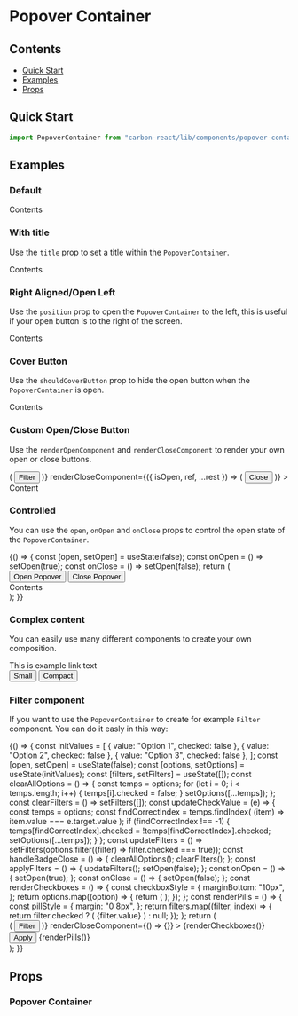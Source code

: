 
<Meta title="Popover Container" />

# Popover Container

## Contents

- [Quick Start](#quick-start)
- [Examples](#examples)
- [Props](#props)

## Quick Start

```javascript
import PopoverContainer from "carbon-react/lib/components/popover-container";
```

## Examples

### Default

<Preview>
  <Story name="default" parameters={{ info: { disable: true } }}>
    <div style={{ height: 100 }}>
      <PopoverContainer
        containerAriaLabel="popover-container"
        openButtonAriaLabel="open"
      >
        Contents
      </PopoverContainer>
    </div>
  </Story>
</Preview>

### With title

Use the `title` prop to set a title within the `PopoverContainer`.

<Preview>
  <Story name="title" parameters={{ info: { disable: true } }}>
    <div style={{ height: 100 }}>
      <PopoverContainer title="With a title" open={true}>
        Contents
      </PopoverContainer>
    </div>
  </Story>
</Preview>

### Right Aligned/Open Left

Use the `position` prop to open the `PopoverContainer` to the left, this is useful if your open button is to the right
of the screen.

<Preview>
  <Story name="position" parameters={{ info: { disable: true } }}>
    <div style={{ height: 150, float: "right", clear: "right" }}>
      <PopoverContainer title="Right Aligned" position="left" open={true}>
        Contents
      </PopoverContainer>
    </div>
  </Story>
</Preview>

### Cover Button

Use the `shouldCoverButton` prop to hide the open button when the `PopoverContainer` is open.

<Preview>
  <Story name="cover button" parameters={{ info: { disable: true } }}>
    <div style={{ height: 100 }}>
      <PopoverContainer title="Cover Button" shouldCoverButton open={true}>
        Contents
      </PopoverContainer>
    </div>
  </Story>
</Preview>

### Custom Open/Close Button

Use the `renderOpenComponent` and `renderCloseComponent` to render your own open or close buttons.

<Preview>
  <Story name="render props" parameters={{ info: { disable: true } }}>
    <div style={{ height: 250 }}>
      <PopoverContainer
        title="Custom Open &amp; Close Button"
        renderOpenComponent={({ isOpen, ref, ...rest }) => (
          <Button
            iconType={!isOpen ? "filter_new" : "close"}
            iconPosition="after"
            {...rest}
          >
            Filter
          </Button>
        )}
        renderCloseComponent={({ isOpen, ref, ...rest }) => (
          <Button {...rest}>Close</Button>
        )}
      >
        Content
      </PopoverContainer>
    </div>
  </Story>
</Preview>

### Controlled

You can use the `open`, `onOpen` and `onClose` props to control the open state of the `PopoverContainer`.

<Preview>
  <Story name="controlled" parameters={{ info: { disable: true } }}>
    {() => {
      const [open, setOpen] = useState(false);
      const onOpen = () => setOpen(true);
      const onClose = () => setOpen(false);
      return (
        <div style={{ height: 150 }}>
          <Button onClick={onOpen}>Open Popover</Button>
          <Button onClick={onClose} ml={2}>
            Close Popover
          </Button>
          <br />
          <PopoverContainer
            title="Controlled"
            open={open}
            onOpen={onOpen}
            onClose={onClose}
          >
            Contents
          </PopoverContainer>
        </div>
      );
    }}
  </Story>
</Preview>

### Complex content

You can easily use many different components to create your own composition.

<Preview>
  <Story name="complex" parameters={{ info: { disable: true } }}>
    <div style={{ height: 330 }}>
      <PopoverContainer title="Popover Container Title" open={true}>
        <Link>This is example link text</Link>
        <div style={{ padding: "25px 0 15px 0" }}>
          <Button>Small</Button>
          <Button ml={2}>Compact</Button>
        </div>
        <DraggableContainer>
          <DraggableItem key="1" id={1}>
            <Checkbox name="one" label="Draggable Label One" />
          </DraggableItem>
          <DraggableItem key="2" id={2}>
            <Checkbox name="two" label="Draggable Label Two" />
          </DraggableItem>
          <DraggableItem key="3" id={3}>
            <Checkbox name="three" label="Draggable Label Three" />
          </DraggableItem>
          <DraggableItem key="4" id={4}>
            <Checkbox name="four" label="Draggable Label Four" />
          </DraggableItem>
        </DraggableContainer>
      </PopoverContainer>
    </div>
  </Story>
</Preview>

### Filter component

If you want to use the `PopoverContainer` to create for example `Filter` component.
You can do it easly in this way:

<Preview>
  <Story name="filter" parameters={{ info: { disable: true } }}>
    {() => {
      const initValues = [
        { value: "Option 1", checked: false },
        { value: "Option 2", checked: false },
        { value: "Option 3", checked: false },
      ];
      const [open, setOpen] = useState(false);
      const [options, setOptions] = useState(initValues);
      const [filters, setFilters] = useState([]);
      const clearAllOptions = () => {
        const temps = options;
        for (let i = 0; i < temps.length; i++) {
          temps[i].checked = false;
        }
        setOptions([...temps]);
      };
      const clearFilters = () => setFilters([]);
      const updateCheckValue = (e) => {
        const temps = options;
        const findCorrectIndex = temps.findIndex(
          (item) => item.value === e.target.value
        );
        if (findCorrectIndex !== -1) {
          temps[findCorrectIndex].checked = !temps[findCorrectIndex].checked;
          setOptions([...temps]);
        }
      };
      const updateFilters = () =>
        setFilters(options.filter((filter) => filter.checked === true));
      const handleBadgeClose = () => {
        clearAllOptions();
        clearFilters();
      };
      const applyFilters = () => {
        updateFilters();
        setOpen(false);
      };
      const onOpen = () => {
        setOpen(true);
      };
      const onClose = () => {
        setOpen(false);
      };
      const renderCheckboxes = () => {
        const checkboxStyle = {
          marginBottom: "10px",
        };
        return options.map((option) => {
          return (
            <Checkbox
              onChange={updateCheckValue}
              style={checkboxStyle}
              label={option.value}
              name={option.value}
              value={option.value}
              checked={option.checked}
              key={option.value}
            />
          );
        });
      };
      const renderPills = () => {
        const pillStyle = {
          margin: "0 8px",
        };
        return filters.map((filter, index) => {
          return filter.checked ? (
            <Pill key={index} style={pillStyle}>
              {filter.value}
            </Pill>
          ) : null;
        });
      };
      return (
        <div style={{ height: 280 }}>
          <PopoverContainer
            title="How to create Filter component"
            open={open}
            onOpen={onOpen}
            onClose={onClose}
            renderOpenComponent={({ isOpen, ref, ...rest }) => (
              <Badge counter={filters.length} onClick={handleBadgeClose}>
                <Button
                  style={{ marginRight: 0 }}
                  buttonType={isOpen ? "primary" : "darkBackground"}
                  iconPosition="after"
                  iconType={!isOpen ? "filter_new" : "close"}
                  size="small"
                  {...rest}
                >
                  Filter
                </Button>
              </Badge>
            )}
            renderCloseComponent={() => {}}
          >
            {renderCheckboxes()}
            <Button onClick={applyFilters} style={{ margin: "20px 0" }}>
              Apply
            </Button>
          </PopoverContainer>
          {renderPills()}
        </div>
      );
    }}
  </Story>
</Preview>

## Props

### Popover Container

<StyledSystemProps of={PopoverContainer} padding noHeader />
